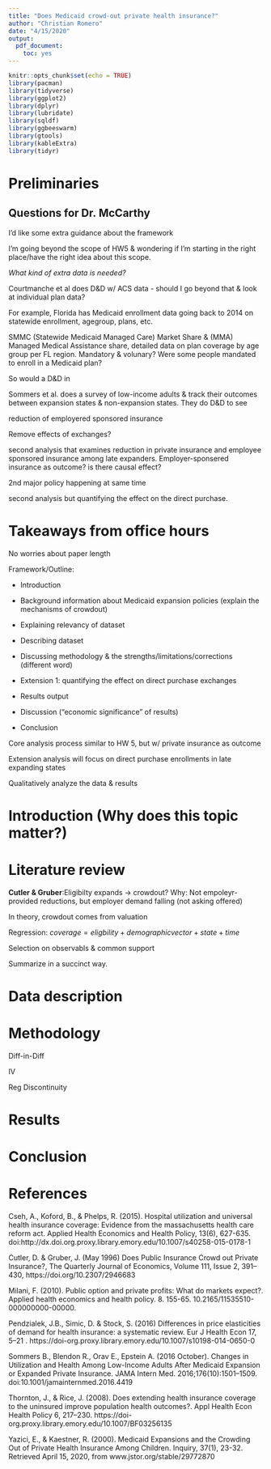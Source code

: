 ```yaml
---
title: "Does Medicaid crowd-out private health insurance?"
author: "Christian Romero"
date: "4/15/2020"
output: 
  pdf_document: 
    toc: yes
---
```


```r
knitr::opts_chunk$set(echo = TRUE)
library(pacman)
library(tidyverse)
library(ggplot2)
library(dplyr)
library(lubridate)
library(sqldf)
library(ggbeeswarm)
library(gtools)
library(kableExtra)
library(tidyr)
```


# Preliminaries
## Questions for Dr. McCarthy

I'd like some extra guidance about the framework

I'm going beyond the scope of HW5 & wondering if I'm starting in the right place/have the right idea about this scope.

*What kind of extra data is needed?*

Courtmanche et al does D&D w/ ACS data - should I go beyond that & look at individual plan data?

For example, Florida has Medicaid enrollment data going back to 2014 on statewide enrollment, agegroup, plans, etc.

SMMC (Statewide Medicaid Managed Care) Market Share & (MMA) Managed Medical Assistance share, detailed data on plan coverage by age group per FL region. Mandatory & volunary? Were some people mandated to enroll in a Medicaid plan?

So would a D&D in 

Sommers et al. does a survey of low-income adults & track their outcomes between expansion states & non-expansion states. They do D&D to see 


reduction of employered sponsored insurance

Remove effects of exchanges? 

second analysis that examines reduction in private insurance and employee sponsored insurance among late expanders. Employer-sponsered insurance as outcome? is there causal effect?

2nd major policy happening at same time

second analysis but quantifying the effect on the direct purchase.


# Takeaways from office hours

No worries about paper length

Framework/Outline:

* Introduction

* Background information about Medicaid expansion policies (explain the mechanisms of crowdout)

* Explaining relevancy of dataset

* Describing dataset

* Discussing methodology & the strengths/limitations/corrections (different word)

* Extension 1: quantifying the effect on direct purchase exchanges

* Results output

* Discussion ("economic significance" of results)

* Conclusion

Core analysis process similar to HW 5, but w/ private insurance as outcome

Extension analysis will focus on direct purchase enrollments in late expanding states 

Qualitatively analyze the data & results

# Introduction (Why does this topic matter?)


# Literature review

**Cutler & Gruber**:Eligibilty expands -> crowdout? Why: Not empoleyr-provided reductions, but employer demand falling (not asking offered)

In theory, crowdout comes from valuation 

Regression: $coverage=eligbility+demographic vector+state+time$

Selection on observabls & common support

Summarize in a succinct way.


# Data description



# Methodology

Diff-in-Diff

IV

Reg Discontinuity

# Results 

# Conclusion


# References

Cseh, A., Koford, B., & Phelps, R. (2015). Hospital utilization and universal health insurance coverage: Evidence from the massachusetts health care reform act. Applied Health Economics and Health Policy, 13(6), 627-635. doi:http://dx.doi.org.proxy.library.emory.edu/10.1007/s40258-015-0178-1

Cutler, D. & Gruber, J. (May 1996) Does Public Insurance Crowd out Private Insurance?, The Quarterly Journal of Economics, Volume 111, Issue 2, 391–430, https://doi.org/10.2307/2946683

Milani, F. (2010). Public option and private profits: What do markets expect?. Applied health economics and health policy. 8. 155-65. 10.2165/11535510-000000000-00000. 

Pendzialek, J.B., Simic, D. & Stock, S. (2016) Differences in price elasticities of demand for health insurance: a systematic review. Eur J Health Econ 17, 5–21 . https://doi-org.proxy.library.emory.edu/10.1007/s10198-014-0650-0

Sommers B., Blendon R., Orav E., Epstein A. (2016 October). Changes in Utilization and Health Among Low-Income Adults After Medicaid Expansion or Expanded Private Insurance. JAMA Intern Med. 2016;176(10):1501–1509. doi:10.1001/jamainternmed.2016.4419

Thornton, J., & Rice, J. (2008). Does extending health insurance coverage to the uninsured improve population health outcomes?. Appl Health Econ Health Policy 6, 217–230. https://doi-org.proxy.library.emory.edu/10.1007/BF03256135

Yazici, E., & Kaestner, R. (2000). Medicaid Expansions and the Crowding Out of Private Health Insurance Among Children. Inquiry, 37(1), 23-32. Retrieved April 15, 2020, from www.jstor.org/stable/29772870

